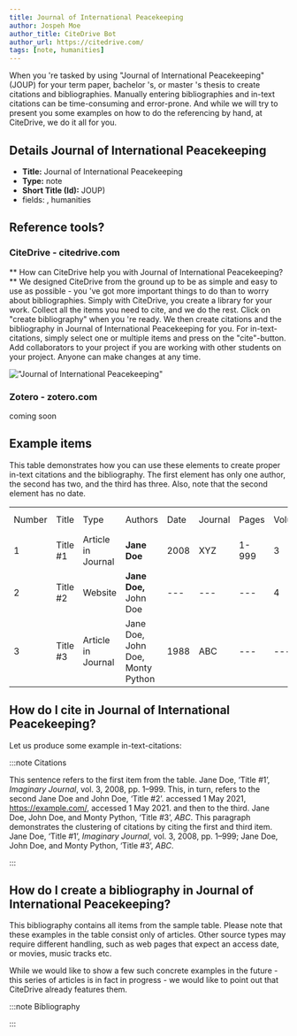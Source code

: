 ```yaml
---
title: Journal of International Peacekeeping
author: Jospeh Moe
author_title: CiteDrive Bot
author_url: https://citedrive.com/
tags: [note, humanities]
---
```


When you 're tasked by using "Journal of International Peacekeeping" (JOUP) for your term paper, bachelor 's, or master 's thesis to create citations and bibliographies.
Manually entering bibliographies and in-text citations can be time-consuming and error-prone. And while we will try to present you some examples on how to do the referencing by hand, at CiteDrive, we do it all for you.

## Details  Journal of International Peacekeeping
* **Title:** Journal of International Peacekeeping
* **Type:** note
* **Short Title (Id):** JOUP)
* fields: , humanities

## Reference tools?
### CiteDrive - citedrive.com
** How can CiteDrive help you with Journal of International Peacekeeping? **
We designed CiteDrive from the ground up to be as simple and easy to use as possible - you 've got more important things to do than to worry about bibliographies. Simply with CiteDrive, you create a library for your work. Collect all the items you need to cite, and we do the rest. Click on "create bibliography" when you 're ready. We then create citations and the bibliography in Journal of International Peacekeeping for you. For in-text-citations, simply select one or multiple items and press on the "cite"-button. Add collaborators to your project if you are working with other students on your project. Anyone can make changes at any time.


!["Journal of International Peacekeeping"](images/journal-of-international-peacekeeping.svg "Choose Journal of International Peacekeeping in the CiteDrive App")

### Zotero - zotero.com

coming soon

## Example items

This table demonstrates how you can use these elements to create proper in-text citations and the bibliography. The first element has only one author, the second has two, and the third has three. Also, note that the second element has no date.


<table>
  <tr>
   <td>Number
   </td>
   <td>Title
   </td>
   <td>Type
   </td>
   <td>Authors
   </td>
   <td>Date
   </td>
   <td>Journal
   </td>
   <td>Pages
   </td>
   <td>Volume
   </td>
   <td>Issue
   </td>
   <td>Access Date
   </td>
  </tr>
  <tr>
   <td>1
   </td>
   <td>Title #1
   </td>
   <td>Article in Journal
   </td>
   <td><strong>Jane Doe</strong>
   </td>
   <td>2008
   </td>
   <td>XYZ
   </td>
   <td>1-999
   </td>
   <td>3
   </td>
   <td>2
   </td>
   <td>--
   </td>
  </tr>
  <tr>
   <td>
2
   </td>
   <td>Title #2
   </td>
   <td>Website
   </td>
   <td><strong>Jane Doe, </strong>John Doe
   </td>
   <td>---
   </td>
   <td>---
   </td>
   <td>---
   </td>
   <td>4
   </td>
   <td>---
   </td>
   <td>2020-05-01
   </td>
  </tr>
  <tr>
   <td>3
   </td>
   <td>Title #3
   </td>
   <td>Article in Journal
   </td>
   <td>Jane Doe, John Doe, Monty Python
   </td>
   <td>1988
   </td>
   <td>ABC
   </td>
   <td>---
   </td>
   <td>---
   </td>
   <td>16
   </td>
   <td>---
   </td>
  </tr>
</table>



## How do I cite in  Journal of International Peacekeeping?

Let us produce some example in-text-citations:

:::note Citations


This sentence refers to the first item from the table. Jane Doe, ‘Title #1’, <i>Imaginary Journal</i>, vol. 3, 2008, pp. 1–999. This, in turn, refers to the second Jane Doe and John  Doe, ‘Title #2’. accessed 1 May 2021, https://example.com/, accessed 1 May 2021.
and then to the third.  Jane Doe, John Doe, and Monty Python, ‘Title #3’, <i>ABC</i>.
This paragraph demonstrates the clustering of citations by citing the first and third item. Jane Doe, ‘Title #1’, <i>Imaginary Journal</i>, vol. 3, 2008, pp. 1–999; Jane Doe, John Doe, and Monty Python, ‘Title #3’, <i>ABC</i>.

:::

## How do I create a bibliography in Journal of International Peacekeeping?

This bibliography contains all items from the sample table. Please note that these examples in the table consist only of articles. Other source types may require different handling, such as web pages that expect an access date, or movies, music tracks etc.

While we would like to show a few such concrete examples in the future - this series of articles is in fact in progress - we would like to point out that CiteDrive already features them.

:::note Bibliography



:::


        